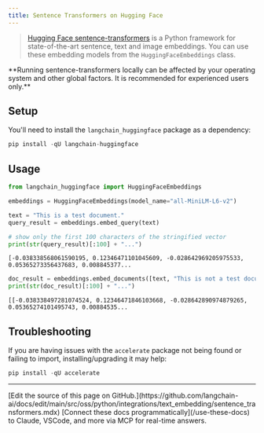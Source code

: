 ```yaml
---
title: Sentence Transformers on Hugging Face
---
```


>[Hugging Face sentence-transformers](https://huggingface.co/sentence-transformers) is a Python framework for state-of-the-art sentence, text and image embeddings.
>You can use these embedding models from the `HuggingFaceEmbeddings` class.

<Warning>
**Running sentence-transformers locally can be affected by your operating system and other global factors. It is recommended for experienced users only.**

</Warning>

## Setup

You'll need to install the `langchain_huggingface` package as a dependency:

```python
pip install -qU langchain-huggingface
```

## Usage

```python
from langchain_huggingface import HuggingFaceEmbeddings

embeddings = HuggingFaceEmbeddings(model_name="all-MiniLM-L6-v2")

text = "This is a test document."
query_result = embeddings.embed_query(text)

# show only the first 100 characters of the stringified vector
print(str(query_result)[:100] + "...")
```

```output
[-0.038338568061590195, 0.12346471101045609, -0.028642969205975533, 0.05365273356437683, 0.008845377...
```

```python
doc_result = embeddings.embed_documents([text, "This is not a test document."])
print(str(doc_result)[:100] + "...")
```

```output
[[-0.038338497281074524, 0.12346471846103668, -0.028642890974879265, 0.05365274101495743, 0.00884535...
```

## Troubleshooting

If you are having issues with the `accelerate` package not being found or failing to import, installing/upgrading it may help:

```python
pip install -qU accelerate
```

---

<Callout icon="pen-to-square" iconType="regular">
    [Edit the source of this page on GitHub.](https://github.com/langchain-ai/docs/edit/main/src/oss/python/integrations/text_embedding/sentence_transformers.mdx)
</Callout>
<Tip icon="terminal" iconType="regular">
    [Connect these docs programmatically](/use-these-docs) to Claude, VSCode, and more via MCP for    real-time answers.
</Tip>
